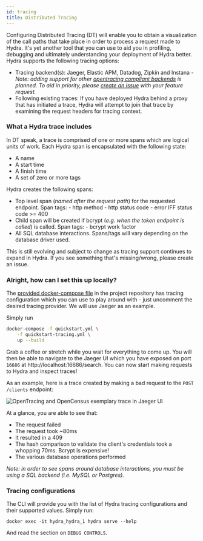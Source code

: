 ```yaml
---
id: tracing
title: Distributed Tracing
---
```


Configuring Distributed Tracing (DT) will enable you to obtain a visualization of the call paths that take place in order to
process a request made to Hydra. It's yet another tool that you can use to aid you in profiling, debugging and ultimately
understanding your deployment of Hydra better. Hydra supports the following tracing options:

- Tracing backend(s): Jaeger, Elastic APM, Datadog, Zipkin and Instana - _Note: adding support for other
  [opentracing compliant backends](https://opentracing.io/docs/supported-tracers) is planned. To aid in priority, please
  [create an issue](https://github.com/ory/hydra/issues) with your feature request._
- Following existing traces: If you have deployed Hydra behind a proxy that has initiated a trace, Hydra will attempt to join that
  trace by examining the request headers for tracing context.

### What a Hydra trace includes

In DT speak, a trace is comprised of one or more spans which are logical units of work. Each Hydra span is encapsulated with the
following state:

- A name
- A start time
- A finish time
- A set of zero or more tags

Hydra creates the following spans:

- Top level span (_named after the request path_) for the requested endpoint. Span tags: - http method - http status code - error
  IFF status code >= 400
- Child span will be created if bcrypt (_e.g. when the token endpoint is called_) is called. Span tags: - bcrypt work factor
- All SQL database interactions. Spans/tags will vary depending on the database driver used.

This is still evolving and subject to change as tracing support continues to expand in Hydra. If you see something that's
missing/wrong, please create an issue.

### Alright, how can I set this up locally?

The [provided docker-compose file](https://github.com/ory/hydra/blob/master/quickstart-tracing.yml) in the project repository has
tracing configuration which you can use to play around with - just uncomment the desired tracing provider. We will use Jaeger as
an example.

Simply run

```sh
docker-compose -f quickstart.yml \
    -f quickstart-tracing.yml \
    up --build
```

Grab a coffee or stretch while you wait for everything to come up. You will then be able to navigate to the Jaeger UI which you
have exposed on port `16686` at http://localhost:16686/search. You can now start making requests to Hydra and inspect traces!

As an example, here is a trace created by making a bad request to the `POST /clients` endpoint:

![OpenTracing and OpenCensus exemplary trace in Jaeger UI](../images/sample_trace.png)

At a glance, you are able to see that:

- The request failed
- The request took ~80ms
- It resulted in a 409
- The hash comparison to validate the client's credentials took a whopping 70ms. Bcrypt is expensive!
- The various database operations performed

_Note: in order to see spans around database interactions, you must be using a SQL backend (i.e. MySQL or Postgres)._

### Tracing configurations

The CLI will provide you with the list of Hydra tracing configurations and their supported values. Simply run:

```
docker exec -it hydra_hydra_1 hydra serve --help
```

And read the section on `DEBUG CONTROLS`.
